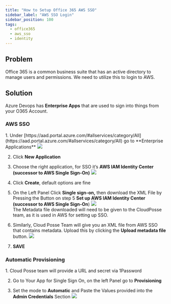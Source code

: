 ```yaml
---
title: "How to Setup Office 365 AWS SSO"
sidebar_label: "AWS SSO Login"
sidebar_position: 100
tags:
  - office365
  - aws_sso
  - identity
---
```


## Problem

Office 365 is a common business suite that has an active directory to manage users and permissions. We need to utilize this to login to AWS.

## Solution

Azure Devops has **Enterprise Apps** that are used to sign into things from your O365 Account.

### AWS SSO

<Steps>
  1. Under [https://aad.portal.azure.com/#allservices/category/All](https://aad.portal.azure.com/#allservices/category/All)  go to **Enterprise Applications** <img src="/assets/refarch/screen-shot-2023-01-13-at-8.33.13-am.png" /><br/>

  2. Click **New Application**

  3. Choose the right application, for SSO it’s **AWS IAM Identity Center (successor to AWS Single Sign-On)**
    <img src="/assets/refarch/screen-shot-2023-01-13-at-8.36.16-am.png" /><br/>

  4. Click **Create**, default options are fine

  5. On the Left Panel Click **Single sign-on,** then download the XML File by Pressing the Button on step 5 **Set up AWS IAM Identity Center (successor to AWS Single Sign-On**) <img src="/assets/refarch/screen-shot-2023-01-13-at-8.41.28-am.png" /><br/> The Metadata file downloaded will need to be given to the CloudPosse team, as it is used in AWS for setting up SSO.

  7. Similarly, Cloud Posse Team will give you an XML file from AWS SSO that contains metadata. Upload this by clicking the **Upload metadata file** button. <img src="/assets/refarch/screen-shot-2023-01-13-at-8.47.03-am.png" /><br/>

  9. **SAVE**
</Steps>

### Automatic Provisioning

<Steps>
1. Cloud Posse team will provide a URL and secret via 1Password

2. Go to Your App for Single Sign On, on the left Panel go to **Provisioning**

3. Set the mode to **Automatic** and Paste the Values provided into the **Admin Credentials** Section <img src="/assets/refarch/screen-shot-2023-01-13-at-8.53.55-am.png" /><br/>

</Steps>
